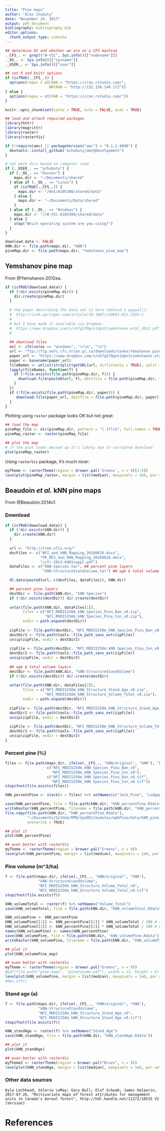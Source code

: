 ```yaml
---
title: "Pine maps"
author: "Alex Chubaty"
date: "November 24, 2017"
output: pdf_document
bibliography: bibliography.bib
editor_options: 
  chunk_output_type: console
---
```


```r
## determine OS and whether we are on a CFS machine
._CFS_. <- grepl("W-VIC", Sys.info()[["nodename"]])
._OS_. <- Sys.info()[["sysname"]]
._USER_. <- Sys.info()[["user"]]

## set R and knitr options
if (isTRUE(._CFS_.)) {
  options(repos = c(CRAN = "https://cran.rstudio.com/",
                    NRCRAN = "http://132.156.148.172"))
} else {
  options(repos = c(CRAN = "https://cran.rstudio.com/"))
}

knitr::opts_chunk$set(cache = TRUE, echo = FALSE, eval = TRUE)

## load and attach required packages
library(httr)
library(magrittr)
library(raster)
library(rasterVis)

if (!require(amc) || packageVersion("amc") < "0.1.2.9000") {
  devtools::install_github("achubaty/amc@development")
}

# set work dirs based on computer used
if (._USER_. == "achubaty") {
  if (._OS_. == "Darwin") {
    maps.dir <- "~/Documents/shared"
  } else if (._OS_. == "Linux") {
    if (isTRUE(._CFS_.)) {
      maps.dir <- "/mnt/A105388/shared/data"
    } else {
      maps.dir <- "~/Documents/Data/shared"
    }
  } else if (._OS_. == "Windows") {
    maps.dir <- "//W-VIC-A105388/shared/data"
  } else {
    stop("Which operating system are you using?")
  }
}

download.data <- FALSE
kNN.dir <- file.path(maps.dir, "kNN")
pineMap.dir <- file.path(maps.dir, "Yemshanov_pine_map")
```

## Yemshanov pine map

From @Yemshanov:2012ea.

```r
if (isTRUE(download.data)) {
  if (!dir.exists(pineMap.dir)) {
    dir.create(pineMap.dir)
  }
  
  # the paper describing the data set is here (behind a paywall):
  #  http://link.springer.com/article/10.1007/s10661-011-2293-2
  #
  # but I have made it available via Dropbox:
  #  https://www.dropbox.com/s/uh7g570gns1dpn3/yemshanov.etal_2012.pdf
  #
  
  ## download files
  eol <- ifelse(os == "windows", "\r\n", "\n")
  url <- "ftp://ftp.nofc.cfs.nrcan.gc.ca/downloads/Cooke/Yemshanov_pine_map/" ## temporary
  paper_url <- "https://www.dropbox.com/s/uh7g570gns1dpn3/yemshanov.etal_2012.pdf?dl=1"
  paper <- basename(paper_url)
  fileNames <- unlist(strsplit(getURL(url, dirlistonly = TRUE), split = eol))
  lapply(fileNames, function(f) {
    if (!file.exists(file.path(pineMap.dir, f))) {
      download.file(paste0(url, f), destfile = file.path(pineMap.dir, f))
    }
  })
  if (!file.exists(file.path(pineMap.dir, paper))) {
     download.file(paper_url, destfile = file.path(pineMap.dir, paper))
  }
}
```

Plotting using `raster` package looks OK but not great:

```r
## load the map
pineMap_file <- dir(pineMap.dir, pattern = "[.]flt$", full.names = TRUE)
pineMap_raster <- raster(pineMap_file)

## plot the map
# if the plot looks messed up it's likely due to corrupted download
plot(pineMap_raster)
```

Using `rasterVis` package, it's much nicer:

```r
myTheme <- rasterTheme(region = brewer.pal('Greens', n = 9)[3:9])
levelplot(pineMap_raster, margin = list(median), maxpixels = 1e6, par.settings = myTheme)
```

## Beaudoin *et al.* kNN pine maps

From @Beaudoin:2014cf.

### Download

```r
if (isTRUE(download.data)) {
  if (!dir.exists(kNN.dir)) {
    dir.create(kNN.dir)
  }
  
  url <- "http://tree.nfis.org/"
  docFiles <- c("NFI_and_kNN_Mapping_20160628.docx",
                "FR_NFI_and_kNN_Mapping_20160628.docx",
                "cjfr-2013-0401suppl.pdf")
  dataFiles <- c("kNN-Species.tar", ## percent pine layers
                 "kNN-StructureStandVolume.tar") ## age & total volume layers

  dl.data(paste0(url, c(docFiles, dataFiles)), kNN.dir)

  ## percent pine layers
  destDir <- file.path(kNN.dir, "kNN-Species")
  if (!dir.exists(destDir)) dir.create(destDir)
  
  untar(file.path(kNN.dir, dataFiles[1]),
        files = c("NFI_MODIS250m_kNN_Species_Pinu_Ban_v0.zip",
                  "NFI_MODIS250m_kNN_Species_Pinu_Con_v0.zip"),
        exdir = path.expand(destDir))
  
  zipFile <- file.path(destDir, "NFI_MODIS250m_kNN_Species_Pinu_Ban_v0.zip")
  destDir2 <- file.path(tools::file_path_sans_ext(zipFile))
  unzip(zipFile, exdir = destDir2)
  
  zipFile <- file.path(destDir, "NFI_MODIS250m_kNN_Species_Pinu_Con_v0.zip")
  destDir2 <- file.path(tools::file_path_sans_ext(zipFile))
  unzip(zipFile, exdir = destDir2)
  
  ## age & total volume layers
  destDir <- file.path(kNN.dir, "kNN-StructureStandVolume")
  if (!dir.exists(destDir)) dir.create(destDir)
  
  untar(file.path(kNN.dir, dataFiles[2]),
        files = c("NFI_MODIS250m_kNN_Structure_Stand_Age_v0.zip",
                  "NFI_MODIS250m_kNN_Structure_Volume_Total_v0.zip"),
        exdir = path.expand(destDir))
  
  zipFile <- file.path(destDir, "NFI_MODIS250m_kNN_Structure_Stand_Age_v0.zip")
  destDir2 <- file.path(tools::file_path_sans_ext(zipFile))
  unzip(zipFile, exdir = destDir2)
  
  zipFile <- file.path(destDir, "NFI_MODIS250m_kNN_Structure_Volume_Total_v0.zip")
  destDir2 <- file.path(tools::file_path_sans_ext(zipFile))
  unzip(zipFile, exdir = destDir2)
}
```

### Percent pine (%)

```r
files <- file.path(maps.dir, ifelse(._CFS_., "kNN/original", "kNN"), "kNN-Species",
                   c("NFI_MODIS250m_kNN_Species_Pinu_Ban_v0",
                     "NFI_MODIS250m_kNN_Species_Pinu_Con_v0"),
                   c("NFI_MODIS250m_kNN_Species_Pinu_Ban_v0.tif",
                     "NFI_MODIS250m_kNN_Species_Pinu_Con_v0.tif"))
stopifnot(file.exists(files))

kNN_percentPine <- stack(x = files) %>% setNames(c("Jack_Pine", "Lodgepole_Pine"))

save(kNN_percentPine, file = file.path(kNN.dir, "kNN_percentPine.Rdata"))
writeRaster(kNN_percentPine, filename = file.path(kNN.dir, "kNN_percentPine.tif"), overwrite = TRUE)
file.copy(file.path(kNN.dir, "kNN_percentPine.Rdata"),
          "~/Documents/GitHub/MPB/SpaDES/modules/mpbPine/data/kNN_pine_map.tif",
          overwrite = TRUE)
```

```r
## plot it
plot(kNN_percentPine)

## even better with rasterVis
myTheme <- rasterTheme(region = brewer.pal("Greens", n = 9))
levelplot(kNN_percentPine, margin = list(median), maxpixels = 1e6, par.settings = myTheme)
```

### Pine volume (m^3/ha)

```r
f <- file.path(maps.dir, ifelse(._CFS_., "kNN/original", "kNN"),
               "kNN-StructureStandVolume",
               "NFI_MODIS250m_kNN_Structure_Volume_Total_v0",
               "NFI_MODIS250m_kNN_Structure_Volume_Total_v0.tif")
stopifnot(file.exists(f))

kNN_volumeTotal <- raster(f) %>% setNames("Volume_Total")
save(kNN_volumeTotal, file = file.path(kNN.dir, "kNN_volumeTotal.Rdata"))

kNN_volumePine <- kNN_percentPine
kNN_volumePine[[1]] <- kNN_percentPine[[1]] * kNN_volumeTotal / 100 # Jack_Pine
kNN_volumePine[[2]] <- kNN_percentPine[[2]] * kNN_volumeTotal / 100 # Lodgepole_Pine
names(kNN_volumePine) <- names(kNN_percentPine)
save(kNN_volumePine, file = file.path(kNN.dir, "kNN_volumePine.Rdata"))
writeRaster(kNN_volumePine, filename = file.path(kNN.dir, "kNN_volumePine.tif"))
```

```r
## plot it
plot(kNN_volumePine_map)

## even better with rasterVis
myTheme <- rasterTheme(region = brewer.pal("Greens", n = 9))
#pdf(file.path("pine-maps", "pineVolume.pdf"), width = 12, height = 6)
levelplot(kNN_volumePine, margin = list(median), maxpixels = 1e6, par.settings = myTheme)
#dev.off()
```

### Stand age (a)

```r
f <- file.path(maps.dir, ifelse(._CFS_., "kNN/original", "kNN"),
               "kNN-StructureStandVolume",
               "NFI_MODIS250m_kNN_Structure_Stand_Age_v0",
               "NFI_MODIS250m_kNN_Structure_Stand_Age_v0.tif")
stopifnot(file.exists(f))

kNN_standAge <- raster(f) %>% setNames("Stand_Age")
save(kNN_standAge, file = file.path(kNN.dir, "kNN_standAge.Rdata"))
```

```r
## plot it
plot(kNN_standAge)

## even better with rasterVis
myTheme2 <- rasterTheme(region = brewer.pal("Blues", n = 9))
levelplot(kNN_standAge, margin = list(median), maxpixels = 1e6, par.settings = myTheme2)
```

### Other data sources

```
Kyle Lochhead; Valerie LeMay; Gary Bull; Olaf Schwab; James Halperin, 2017-07-26, "Multivariate maps of forest attributes for management units in Canada's boreal forest", http://hdl.handle.net/11272/10515 V2 [Version]
```

# References

<!-- automatically generated using bibliography.bib -->